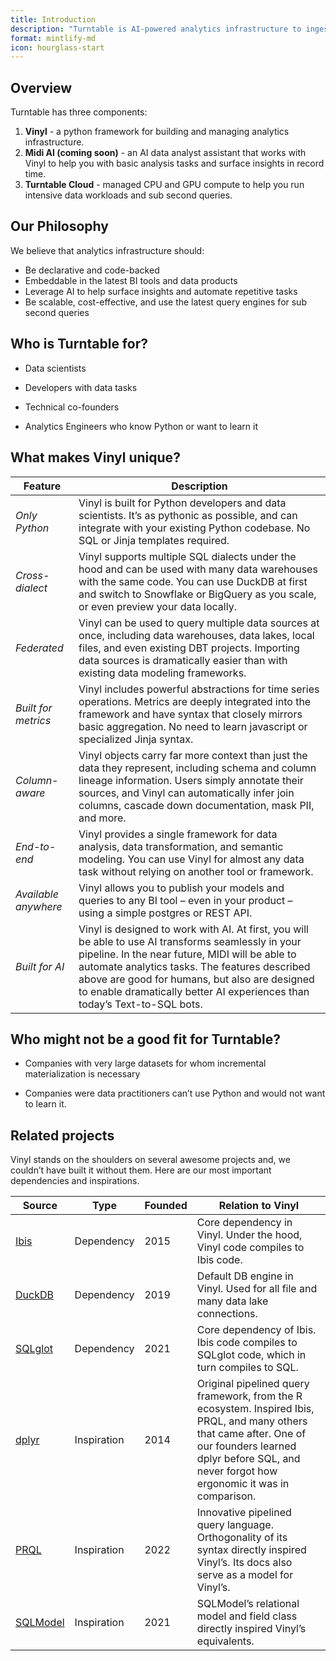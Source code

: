 ```yaml
---
title: Introduction
description: "Turntable is AI-powered analytics infrastructure to ingest, model and manage your metrics and insights."
format: mintlify-md
icon: hourglass-start
---
```


## Overview

Turntable has three components:

1.  **Vinyl** - a python framework for building and managing analytics
    infrastructure.
2.  **Midi AI (coming soon)** - an AI data analyst assistant that works
    with Vinyl to help you with basic analysis tasks and surface
    insights in record time.
3.  **Turntable Cloud** - managed CPU and GPU compute to help you run
    intensive data workloads and sub second queries.

## Our Philosophy

We believe that analytics infrastructure should:

-   Be declarative and code-backed
-   Embeddable in the latest BI tools and data products
-   Leverage AI to help surface insights and automate repetitive tasks
-   Be scalable, cost-effective, and use the latest query engines for
    sub second queries

## Who is Turntable for?

-   Data scientists

-   Developers with data tasks

-   Technical co-founders

-   Analytics Engineers who know Python or want to learn it

## What makes Vinyl unique?

| Feature              | Description                                                                                                                                                                                                                                                                                                                            |
|--------------------|----------------------------------------------------|
| *Only Python*        | Vinyl is built for Python developers and data scientists. It’s as pythonic as possible, and can integrate with your existing Python codebase. No SQL or Jinja templates required.                                                                                                                                                      |
| *Cross-dialect*      | Vinyl supports multiple SQL dialects under the hood and can be used with many data warehouses with the same code. You can use DuckDB at first and switch to Snowflake or BigQuery as you scale, or even preview your data locally.                                                                                                     |
| *Federated*          | Vinyl can be used to query multiple data sources at once, including data warehouses, data lakes, local files, and even existing DBT projects. Importing data sources is dramatically easier than with existing data modeling frameworks.                                                                                               |
| *Built for metrics*  | Vinyl includes powerful abstractions for time series operations. Metrics are deeply integrated into the framework and have syntax that closely mirrors basic aggregation. No need to learn javascript or specialized Jinja syntax.                                                                                                     |
| *Column-aware*       | Vinyl objects carry far more context than just the data they represent, including schema and column lineage information. Users simply annotate their sources, and Vinyl can automatically infer join columns, cascade down documentation, mask PII, and more.                                                                          |
| *End-to-end*         | Vinyl provides a single framework for data analysis, data transformation, and semantic modeling. You can use Vinyl for almost any data task without relying on another tool or framework.                                                                                                                                              |
| *Available anywhere* | Vinyl allows you to publish your models and queries to any BI tool – even in your product – using a simple postgres or REST API.                                                                                                                                                                                                       |
| *Built for AI*       | Vinyl is designed to work with AI. At first, you will be able to use AI transforms seamlessly in your pipeline. In the near future, MIDI will be able to automate analytics tasks. The features described above are good for humans, but also are designed to enable dramatically better AI experiences than today’s Text-to-SQL bots. |

## Who might not be a good fit for Turntable?

-   Companies with very large datasets for whom incremental
    materialization is necessary

-   Companies were data practitioners can’t use Python and would not
    want to learn it.

## Related projects

Vinyl stands on the shoulders on several awesome projects and, we
couldn’t have built it without them. Here are our most important
dependencies and inspirations.

| Source                                      | Type        | Founded | Relation to Vinyl                                                                                                                                                                                                  |
|--------------|--------------|--------------|------------------------------|
| [Ibis](https://ibis-project.org/)           | Dependency  | 2015    | Core dependency in Vinyl. Under the hood, Vinyl code compiles to Ibis code.                                                                                                                                        |
| [DuckDB](https://duckdb.org/)               | Dependency  | 2019    | Default DB engine in Vinyl. Used for all file and many data lake connections.                                                                                                                                      |
| [SQLglot](https://sqlglot.com/sqlglot.html) | Dependency  | 2021    | Core dependency of Ibis. Ibis code compiles to SQLglot code, which in turn compiles to SQL.                                                                                                                        |
| [dplyr](https://dplyr.tidyverse.org/)       | Inspiration | 2014    | Original pipelined query framework, from the R ecosystem. Inspired Ibis, PRQL, and many others that came after. One of our founders learned dplyr before SQL, and never forgot how ergonomic it was in comparison. |
| [PRQL](https://prql-lang.org/)              | Inspiration | 2022    | Innovative pipelined query language. Orthogonality of its syntax directly inspired Vinyl’s. Its docs also serve as a model for Vinyl’s.                                                                            |
| [SQLModel](https://sqlmodel.tiangolo.com/)  | Inspiration | 2021    | SQLModel’s relational model and field class directly inspired Vinyl’s equivalents.                                                                                                                                 |

